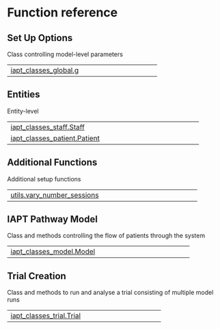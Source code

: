 # Function reference {.doc .doc-index}

## Set Up Options

Class controlling model-level parameters

| | |
| --- | --- |
| [iapt_classes_global.g](iapt_classes_global.g.qmd#iapt_classes_global.g) |  |

## Entities

Entity-level

| | |
| --- | --- |
| [iapt_classes_staff.Staff](iapt_classes_staff.Staff.qmd#iapt_classes_staff.Staff) |  |
| [iapt_classes_patient.Patient](iapt_classes_patient.Patient.qmd#iapt_classes_patient.Patient) |  |

## Additional Functions

Additional setup functions

| | |
| --- | --- |
| [utils.vary_number_sessions](utils.vary_number_sessions.qmd#utils.vary_number_sessions) |  |

## IAPT Pathway Model

Class and methods controlling the flow of patients through the system

| | |
| --- | --- |
| [iapt_classes_model.Model](iapt_classes_model.Model.qmd#iapt_classes_model.Model) |  |

## Trial Creation

Class and methods to run and analyse a trial consisting of multiple model runs

| | |
| --- | --- |
| [iapt_classes_trial.Trial](iapt_classes_trial.Trial.qmd#iapt_classes_trial.Trial) |  |